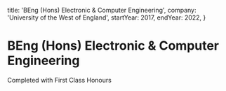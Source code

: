   title: 'BEng (Hons) Electronic & Computer Engineering',
  company: 'University of the West of England',
  startYear: 2017,
  endYear: 2022,
}

# BEng (Hons) Electronic & Computer Engineering

Completed with First Class Honours
